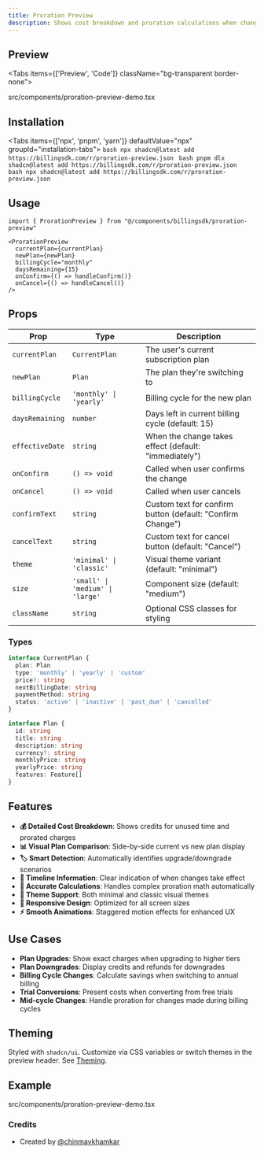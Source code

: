 ```yaml
---
title: Proration Preview
description: Shows cost breakdown and proration calculations when changing subscription plans with detailed billing information.
---
```


## Preview

<Tabs items={['Preview', 'Code']} className="bg-transparent border-none">
  <Tab value="Preview" className="border-none bg-transparent p-0 mt-3">
    <PreviewComponents registryName="proration-preview">
      <ProrationPreviewDemo />
    </PreviewComponents>
  </Tab>

  <Tab value="Code" className="mt-3">
  <include cwd lang="tsx" meta='title="src/components/proration-preview-demo.tsx"'>src/components/proration-preview-demo.tsx</include>
  </Tab>

</Tabs>

## Installation

<Tabs items={['npx', 'pnpm', 'yarn']} defaultValue="npx" groupId="installation-tabs">
  <Tab value="npx">
    ```bash
    npx shadcn@latest add https://billingsdk.com/r/proration-preview.json
    ```
  </Tab>
  <Tab value="pnpm">
    ```bash
    pnpm dlx shadcn@latest add https://billingsdk.com/r/proration-preview.json
    ```
  </Tab>
  <Tab value="yarn">
    ```bash
    npx shadcn@latest add https://billingsdk.com/r/proration-preview.json
    ```
  </Tab>
</Tabs>

## Usage

```tsx
import { ProrationPreview } from "@/components/billingsdk/proration-preview"
```

```tsx
<ProrationPreview
  currentPlan={currentPlan}
  newPlan={newPlan}
  billingCycle="monthly"
  daysRemaining={15}
  onConfirm={() => handleConfirm()}
  onCancel={() => handleCancel()}
/>
```

## Props

| Prop | Type | Description |
|------|------|-------------|
| `currentPlan` | `CurrentPlan` | The user's current subscription plan |
| `newPlan` | `Plan` | The plan they're switching to |
| `billingCycle` | `'monthly' \| 'yearly'` | Billing cycle for the new plan |
| `daysRemaining` | `number` | Days left in current billing cycle (default: 15) |
| `effectiveDate` | `string` | When the change takes effect (default: "immediately") |
| `onConfirm` | `() => void` | Called when user confirms the change |
| `onCancel` | `() => void` | Called when user cancels |
| `confirmText` | `string` | Custom text for confirm button (default: "Confirm Change") |
| `cancelText` | `string` | Custom text for cancel button (default: "Cancel") |
| `theme` | `'minimal' \| 'classic'` | Visual theme variant (default: "minimal") |
| `size` | `'small' \| 'medium' \| 'large'` | Component size (default: "medium") |
| `className` | `string` | Optional CSS classes for styling |

### Types

```ts
interface CurrentPlan {
  plan: Plan
  type: 'monthly' | 'yearly' | 'custom'
  price?: string
  nextBillingDate: string
  paymentMethod: string
  status: 'active' | 'inactive' | 'past_due' | 'cancelled'
}

interface Plan {
  id: string
  title: string
  description: string
  currency?: string
  monthlyPrice: string
  yearlyPrice: string
  features: Feature[]
}
```

## Features

- **💰 Detailed Cost Breakdown**: Shows credits for unused time and prorated charges
- **📊 Visual Plan Comparison**: Side-by-side current vs new plan display
- **🏷️ Smart Detection**: Automatically identifies upgrade/downgrade scenarios
- **📅 Timeline Information**: Clear indication of when changes take effect
- **🧮 Accurate Calculations**: Handles complex proration math automatically
- **🎨 Theme Support**: Both minimal and classic visual themes
- **📱 Responsive Design**: Optimized for all screen sizes
- **⚡ Smooth Animations**: Staggered motion effects for enhanced UX

## Use Cases

- **Plan Upgrades**: Show exact charges when upgrading to higher tiers
- **Plan Downgrades**: Display credits and refunds for downgrades
- **Billing Cycle Changes**: Calculate savings when switching to annual billing
- **Trial Conversions**: Present costs when converting from free trials
- **Mid-cycle Changes**: Handle proration for changes made during billing cycles

## Theming

Styled with `shadcn/ui`. Customize via CSS variables or switch themes in the preview header. See [Theming](/docs/theming).

## Example

<include cwd lang="tsx" meta='title="src/components/proration-preview-demo.tsx"'>src/components/proration-preview-demo.tsx</include>

### Credits
* Created by [@chinmaykhamkar](https://github.com/chinmaykhamkar)